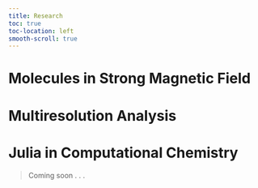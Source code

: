 ```yaml
---
title: Research
toc: true
toc-location: left
smooth-scroll: true
---
```

# Molecules in Strong Magnetic Field

# Multiresolution Analysis


# Julia in Computational Chemistry

> Coming soon . . .